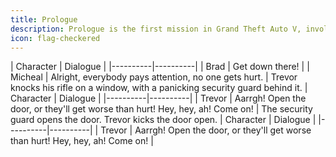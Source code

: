 ---
title: Prologue 
description: Prologue is the first mission in Grand Theft Auto V, involving Michael Townley and Trevor Philips. It is set in 2004 in the town of Ludendorff, North Yankton.
icon: flag-checkered
---
<Accordion title="Introduction - Breaking into Depot">
| Character | Dialogue |
|----------|----------|
| Brad  | Get down there! |
| Micheal | Alright, everybody pays attention, no one gets hurt. |
Trevor knocks his rifle on a window, with a panicking security guard behind it.
| Character | Dialogue |
|----------|----------|
| Trevor | Aarrgh! Open the door, or they'll get worse than hurt! Hey, hey, ah! Come on! |
The security guard opens the door. Trevor kicks the door open.
| Character | Dialogue |
|----------|----------|
| Trevor | Aarrgh! Open the door, or they'll get worse than hurt! Hey, hey, ah! Come on! |
</Accordion>